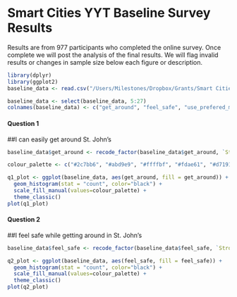 # Smart Cities YYT Baseline Survey Results

Results are from 977 participants who completed the online survey. Once complete we will post the analysis of the final results. We will flag invalid results or changes in sample size below each figure or description. 

```r
library(dplyr)
library(ggplot2)
baseline_data <- read.csv("/Users/Milestones/Dropbox/Grants/Smart Cities/baseline_survey/St. Johns Smart Cities Challenge - Mobility Survey_Final_04162018.csv", na.strings = c(""))

baseline_data <- select(baseline_data, 5:27)
colnames(baseline_data) <- c("get_around", "feel_safe", "use_prefered_mode", "design", "street_layout", "use_pers_vehicle", "use_fam_vehicle", "use_bus", "use_taxi", "use_bicycle", "use_trails", "use_other", "other1", "other2", "other3", "other4", "other5", "other6", "other7", "use_tech", "postal_code", "gender", "age")
```

#### Question 1

##I can easily get around St. John's

```r
baseline_data$get_around <- recode_factor(baseline_data$get_around, `Strongly agree` = "Strong agree", `Agree` = "Agree", `Neither agree nor disagree` = "No Opinion", `Disagree` = "Disagree", `Strongly disagree` = "Strong disagree", `I Don't Know` = "DKN")
```

```r
colour_palette <- c("#2c7bb6", "#abd9e9", "#ffffbf", "#fdae61", "#d7191c", "black")

q1_plot <- ggplot(baseline_data, aes(get_around, fill = get_around)) + 
  geom_histogram(stat = "count", color="black") + 
  scale_fill_manual(values=colour_palette) + 
  theme_classic()
plot(q1_plot)
```

#### Question 2

##I feel safe while getting around in St. John's

```r
baseline_data$feel_safe <- recode_factor(baseline_data$feel_safe, `Strongly agree` = "Strong agree", `Agree` = "Agree", `Neither agree nor disagree` = "No Opinion", `Disagree` = "Disagree", `Strongly disagree` = "Strong disagree", `I Don't Know` = "DKN")
```

```r
q2_plot <- ggplot(baseline_data, aes(feel_safe, fill = feel_safe)) + 
  geom_histogram(stat = "count", color="black") + 
  scale_fill_manual(values=colour_palette) + 
  theme_classic()
plot(q2_plot)
```

